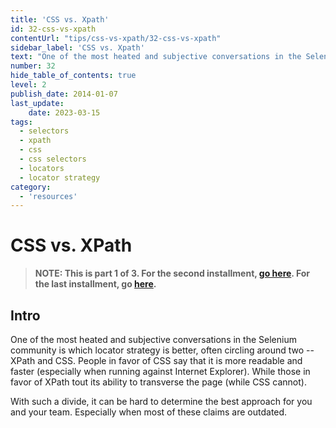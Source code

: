```yaml
---
title: 'CSS vs. Xpath'
id: 32-css-vs-xpath
contentUrl: "tips/css-vs-xpath/32-css-vs-xpath"
sidebar_label: 'CSS vs. Xpath'
text: "One of the most heated and subjective conversations in the Selenium community is which locator strategy is better, often circling around two -- XPath and CSS."
number: 32
hide_table_of_contents: true
level: 2
publish_date: 2014-01-07
last_update:
    date: 2023-03-15
tags:
  - selectors
  - xpath
  - css
  - css selectors
  - locators
  - locator strategy
category:
  - 'resources'
---
```


# CSS vs. XPath

>__NOTE: This is part 1 of 3. For the second installment,
> [go here](https://elementalselenium.com/docs/xpath-vs-css-revisited/33-xpath-vs-css-revisited).
> For the last installment,
> go [here](https://elementalselenium.com/docs/xpath-vs-css-revisited-2/34-xpath-vs-css-revisited-2).__

## Intro

One of the most heated and subjective conversations in the Selenium community is which locator strategy is better,
often circling around two -- XPath and CSS. People in favor of CSS say that it is more readable and faster
(especially when running against Internet Explorer). While those in favor of XPath tout its ability to transverse
the page (while CSS cannot).

With such a divide, it can be hard to determine the best approach for you and your team. Especially when most
of these claims are outdated.


<DropdownMarkdown folderName='32-css-vs-xpath' />
